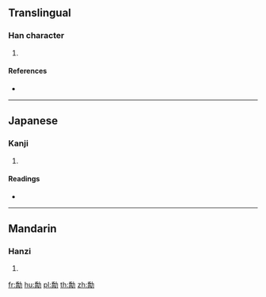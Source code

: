{{character info/new}}
==Translingual==

===Han character===
{{Han char|rn=19|rad=力|as=12|sn=14|four=|canj=HBKS,XHBKS|ids=⿰喬力}}

# {{defn|Han|sort=力12}}

====References====
* {{Han ref|kx=0149.190|dkj=02442|hdz=10380.120|uh=52EA|ud=21226}}

----

==Japanese==

===Kanji===
{{ja-kanji|grade=|rs=力12}}

# {{defn|lang=ja|sort=力12}}

====Readings====
* {{ja-readings|on=[[きゃく]] (kyaku), [[がく]] (gaku)|kun=[[すすむ]] (susumu)}}

----

==Mandarin==

===Hanzi===
{{cmn-hanzi|pin=[[jué]] ([[jue2]])|wg=chüeh<sup>2</sup>}}

# {{defn|lang=cmn|sort=力12}}

[[fr:勪]]
[[hu:勪]]
[[pl:勪]]
[[th:勪]]
[[zh:勪]]